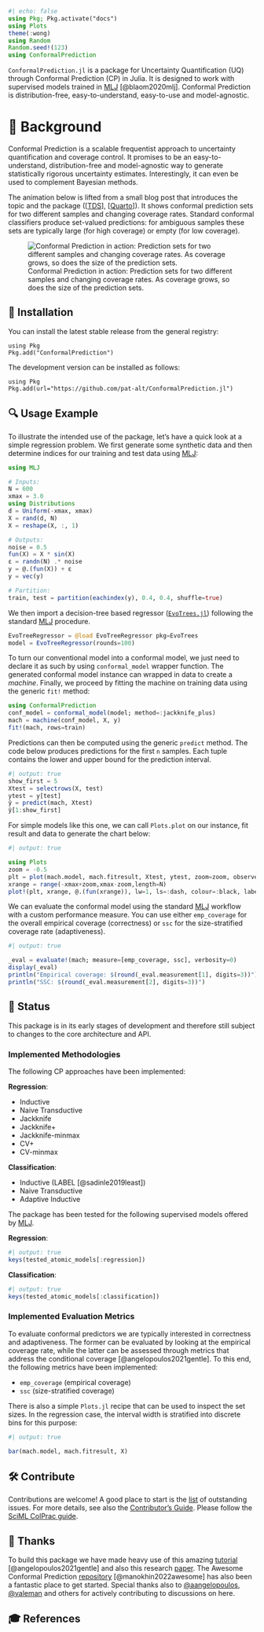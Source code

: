 ```julia
#| echo: false
using Pkg; Pkg.activate("docs")
using Plots
theme(:wong)
using Random
Random.seed!(123)
using ConformalPrediction
```

`ConformalPrediction.jl` is a package for Uncertainty Quantification (UQ) through Conformal Prediction (CP) in Julia. It is designed to work with supervised models trained in [MLJ](https://alan-turing-institute.github.io/MLJ.jl/dev/) [@blaom2020mlj]. Conformal Prediction is distribution-free, easy-to-understand, easy-to-use and model-agnostic. 

# 📖 Background

Conformal Prediction is a scalable frequentist approach to uncertainty quantification and coverage control. It promises to be an easy-to-understand, distribution-free and model-agnostic way to generate statistically rigorous uncertainty estimates. Interestingly, it can even be used to complement Bayesian methods.

The animation below is lifted from a small blog post that introduces the topic and the package ([[TDS](https://towardsdatascience.com/conformal-prediction-in-julia-351b81309e30)], [[Quarto](https://www.paltmeyer.com/blog/posts/conformal-prediction/#fig-anim)]). It shows conformal prediction sets for two different samples and changing coverage rates. Standard conformal classifiers produce set-valued predictions: for ambiguous samples these sets are typically large (for high coverage) or empty (for low coverage).

![Conformal Prediction in action: Prediction sets for two different samples and changing coverage rates. As coverage grows, so does the size of the prediction sets.](https://raw.githubusercontent.com/pat-alt/blog/main/posts/conformal-prediction/www/medium.gif)

## 🚩 Installation 

You can install the latest stable release from the general registry:

```.julia
using Pkg
Pkg.add("ConformalPrediction")
```

The development version can be installed as follows:

```.julia
using Pkg
Pkg.add(url="https://github.com/pat-alt/ConformalPrediction.jl")
```

## 🔍 Usage Example 

To illustrate the intended use of the package, let's have a quick look at a simple regression problem. We first generate some synthetic data and then determine indices for our training and test data using [MLJ](https://alan-turing-institute.github.io/MLJ.jl/dev/):

```julia
using MLJ

# Inputs:
N = 600
xmax = 3.0
using Distributions
d = Uniform(-xmax, xmax)
X = rand(d, N)
X = reshape(X, :, 1)

# Outputs:
noise = 0.5
fun(X) = X * sin(X)
ε = randn(N) .* noise
y = @.(fun(X)) + ε
y = vec(y)

# Partition:
train, test = partition(eachindex(y), 0.4, 0.4, shuffle=true)
```

We then import a decision-tree based regressor ([`EvoTrees.jl`](https://github.com/Evovest/EvoTrees.jl)) following the standard [MLJ](https://alan-turing-institute.github.io/MLJ.jl/dev/) procedure.

```julia
EvoTreeRegressor = @load EvoTreeRegressor pkg=EvoTrees
model = EvoTreeRegressor(rounds=100) 
```

To turn our conventional model into a conformal model, we just need to declare it as such by using `conformal_model` wrapper function. The generated conformal model instance can wrapped in data to create a *machine*. Finally, we proceed by fitting the machine on training data using the generic `fit!` method:

```julia
using ConformalPrediction
conf_model = conformal_model(model; method=:jackknife_plus)
mach = machine(conf_model, X, y)
fit!(mach, rows=train)
```

Predictions can then be computed using the generic `predict` method. The code below produces predictions for the first `n` samples. Each tuple contains the lower and upper bound for the prediction interval. 

```julia
#| output: true
show_first = 5
Xtest = selectrows(X, test)
ytest = y[test]
ŷ = predict(mach, Xtest)
ŷ[1:show_first]
```

For simple models like this one, we can call `Plots.plot` on our instance, fit result and data to generate the chart below:

```julia
#| output: true

using Plots
zoom = -0.5
plt = plot(mach.model, mach.fitresult, Xtest, ytest, zoom=zoom, observed_lab="Test points")
xrange = range(-xmax+zoom,xmax-zoom,length=N)
plot!(plt, xrange, @.(fun(xrange)), lw=1, ls=:dash, colour=:black, label="Ground truth")
```

We can evaluate the conformal model using the standard [MLJ](https://alan-turing-institute.github.io/MLJ.jl/dev/) workflow with a custom performance measure. You can use either `emp_coverage` for the overall empirical coverage (correctness) or `ssc` for the size-stratified coverage rate (adaptiveness).

```julia
#| output: true

_eval = evaluate!(mach; measure=[emp_coverage, ssc], verbosity=0)
display(_eval)
println("Empirical coverage: $(round(_eval.measurement[1], digits=3))")
println("SSC: $(round(_eval.measurement[2], digits=3))")
```

## 🔁 Status 

This package is in its early stages of development and therefore still subject to changes to the core architecture and API. 

### Implemented Methodologies

The following CP approaches have been implemented:

**Regression**:

- Inductive 
- Naive Transductive 
- Jackknife 
- Jackknife+ 
- Jackknife-minmax
- CV+
- CV-minmax

**Classification**:

- Inductive (LABEL [@sadinle2019least])
- Naive Transductive 
- Adaptive Inductive

The package has been tested for the following supervised models offered by [MLJ](https://alan-turing-institute.github.io/MLJ.jl/dev/).

**Regression**:

```julia
#| output: true
keys(tested_atomic_models[:regression])
```

**Classification**:

```julia
#| output: true
keys(tested_atomic_models[:classification])
```

### Implemented Evaluation Metrics

To evaluate conformal predictors we are typically interested in correctness and adaptiveness. The former can be evaluated by looking at the empirical coverage rate, while the latter can be assessed through metrics that address the conditional coverage [@angelopoulos2021gentle]. To this end, the following metrics have been implemented:

- `emp_coverage` (empirical coverage)
- `ssc` (size-stratified coverage)

There is also a simple `Plots.jl` recipe that can be used to inspect the set sizes. In the regression case, the interval width is stratified into discrete bins for this purpose:

```julia
#| output: true

bar(mach.model, mach.fitresult, X)
```

## 🛠 Contribute 

Contributions are welcome! A good place to start is the [list](https://github.com/pat-alt/ConformalPrediction.jl/issues) of outstanding issues. For more details, see also the [Contributor's Guide](https://www.paltmeyer.com/ConformalPrediction.jl/dev/contribute/). Please follow the [SciML ColPrac guide](https://github.com/SciML/ColPrac).

## 🙏 Thanks

To build this package we have made heavy use of this amazing [tutorial](https://arxiv.org/abs/2107.07511) [@angelopoulos2021gentle] and also this research [paper](https://arxiv.org/abs/1905.02928). The Awesome Conformal Prediction [repository](https://github.com/valeman/awesome-conformal-prediction) [@manokhin2022awesome] has also been a fantastic place to get started. Special thanks also to [\@aangelopoulos](https://github.com/aangelopoulos), [\@valeman](https://github.com/valeman) and others for actively contributing to discussions on here. 

## 🎓 References 









